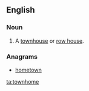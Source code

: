 ==English==

===Noun===
{{en-noun}}

# {{label|en|US}} A [[townhouse]] or [[row house]].

===Anagrams===
* [[hometown#English|hometown]]

[[ta:townhome]]